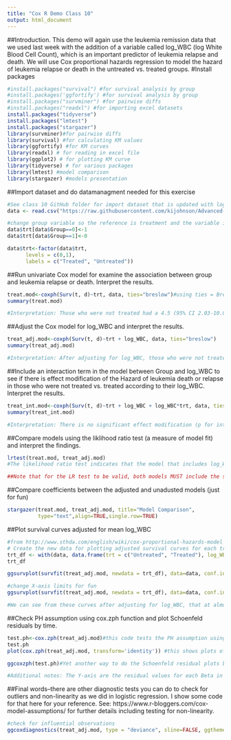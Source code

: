```yaml
---
title: "Cox R Demo Class 10"
output: html_document
---
```


##Introduction. This demo will again use the leukemia remission data that we used last week with the addition of a variable called log_WBC (log White Blood Cell Count), which is an important predictor of leukemia relapse and death. We will use Cox proportional hazards regression to model the hazard of leukemia relapse or death in the untreated vs. treated groups.
#Install packages
```r
#install.packages("survival") #for survival analysis by group
#install.packages('ggfortify') #for survival analysis by group
#install.packages("survminer") #for pairwise diffs
#install.packages("readxl") #for importing excel datasets
install.packages("tidyverse")
install.packages("lmtest")
install.packages("stargazer")
library(survminer)#for pairwise diffs
library(survival) #for calculating KM values
library(ggfortify) #for KM curves
library(readxl) # for reading in excel file
library(ggplot2) # for plotting KM curve
library(tidyverse) # for various packages
library(lmtest) #model comparison
library(stargazer) #models presentation
```
##Import dataset and do datamanagment needed for this exercise
```r
#See class 10 GitHub folder for import dataset that is updated with log_WBC variable
data <- read.csv("https://raw.githubusercontent.com/kijohnson/Advanced-Data-Analysis/master/Class%2010%20Cox%20PH%20regression/Surv_data_class9b.csv") #load data for this exercise

#change group variable so the reference is treatment and the variable is more appropriately named.
data$trt[data$Group==0]<-1
data$trt[data$Group==1]<-0

data$trt<-factor(data$trt,
      levels = c(0,1),
      labels = c("Treated", "Untreated"))
```

##Run univariate Cox model for examine the association between group and leukemia relapse or death. Interpret the results.
```r
treat.mod<-coxph(Surv(t, d)~trt, data, ties="breslow")#using ties = Breslow, default is Efron, which is fine but this is how it would be changed.
summary(treat.mod)

#Interpretation: Those who were not treated had a 4.5 (95% CI 2.03-10.09) times higher hazard of leukemia relapse or death than those who were treated.
```
##Adjust the Cox model for log_WBC and interpret the results.
```r
treat_adj.mod<-coxph(Surv(t, d)~trt + log_WBC, data, ties="breslow")
summary(treat_adj.mod)

#Interpretation: After adjusting for log_WBC, those who were not treated had a 3.6 (95% CI 1.6-8.3) times higher hazard of leukemia relapse or death than those who were treated.
```
##Include an interaction term in the model between Group and log_WBC to see if there is effect modification of the Hazard of leukemia death or relapse in those who were not treated vs. treated according to their log_WBC. Interpret the results.
```r
treat_int.mod<-coxph(Surv(t, d)~trt + log_WBC + log_WBC*trt, data, ties="breslow")
summary(treat_int.mod)

#Interpretation: There is no significant effect modification (p for interaction=0.510) of the HR for the association between treatment and leukemia death or remission by log_WBC.
```
##Compare models using the liklihood ratio test (a measure of model fit) and interpret the findings.
```r
lrtest(treat.mod, treat_adj.mod)
#The likelihood ratio test indicates that the model that includes log_WBC significantly improves fit compared to the model with just treatment (p=1.094 x 10-7). 

##Note that for the LR test to be valid, both models MUST include the same number of observations!!
```
##Compare coefficients between the adjusted and unadusted models (just for fun)
```r
stargazer(treat.mod, treat_adj.mod, title="Model Comparison",
          type="text",align=TRUE,single.row=TRUE)
```
##Plot survival curves adjusted for mean log_WBC
```r
#from http://www.sthda.com/english/wiki/cox-proportional-hazards-model 
# Create the new data for plotting adjusted survival curves for each treatment group using log_WBC set at the mean
trt_df <- with(data, data.frame(trt = c("Untreated", "Treated"), log_WBC=rep(mean(log_WBC, na.rm = TRUE),2)))
trt_df

ggsurvplot(survfit(treat_adj.mod, newdata = trt_df), data=data, conf.int = FALSE, legend.labs=c("Untreated", "Treated"),  ggtheme = theme_minimal()) 

#change X-axis limits for fun
ggsurvplot(survfit(treat_adj.mod, newdata = trt_df), data=data, conf.int = FALSE, legend.labs=c("Untreated", "Treated"), xlim = c(0, 22), ggtheme = theme_minimal()) 

#We can see from these curves after adjusting for log_WBC, that at almost all time points there is a higher survival probability in the treated group than in the untreated group.
```
##Check PH assumption using cox.zph function and plot Schoenfeld residuals by time. 
```r
test.ph<-cox.zph(treat_adj.mod)#this code tests the PH assumption using the Schoenfeld test. For more information on this test: https://www.r-bloggers.com/cox-model-assumptions/
test.ph
plot(cox.zph(treat_adj.mod, transform='identity')) #this shows plots of Schoenfeld residuals by time. There should be no pattern with time if the ph assumption is met. Ref for this code is here: http://sas-and-r.blogspot.com/2010/06/example-742-testing-proportionality.html

ggcoxzph(test.ph)#Yet another way to do the Schoenfeld residual plots by time, showing the p-values from the Schoenfeld Test for each covariate

#Additional notes: The Y-axis are the residual values for each Beta in the model. Schoenfeld residuals are defined as an individuals observed value for a covariate minus a "weighted average" of the values of the covariate for other individuals who are still at risk at time t (pg. 151 Kleinbaum and Klein Survival analysis). When you look at the graphs, you are looking for whether there is a pattern for the Beta residuals across time. For this example problem there is not, which agrees with the statistical test for the ph assumption. Sometimes the ph assumption will be violated with a p-value <0.05 by the statistical test (cox.zph) and this could be do to a very large sample size or because hazard ratios vary markedly by time--the plots can help you determine whether you can ignore the significant p-value or not. It is suggested by many (including me) that you evaluate the ph assumption both graphically and statistically.
```
##Final words--there are other diagnostic tests you can do to check for outliers and non-linearity as we did in logistic regression. I show some code for that here for your reference. See: https://www.r-bloggers.com/cox-model-assumptions/ for further details including testing for non-linearity.
```r
#check for influential observations
ggcoxdiagnostics(treat_adj.mod, type = "deviance", sline=FALSE, ggtheme = theme_bw())#the pattern should look symmetric around zero, which it mostly does given this is a small dataset
```


